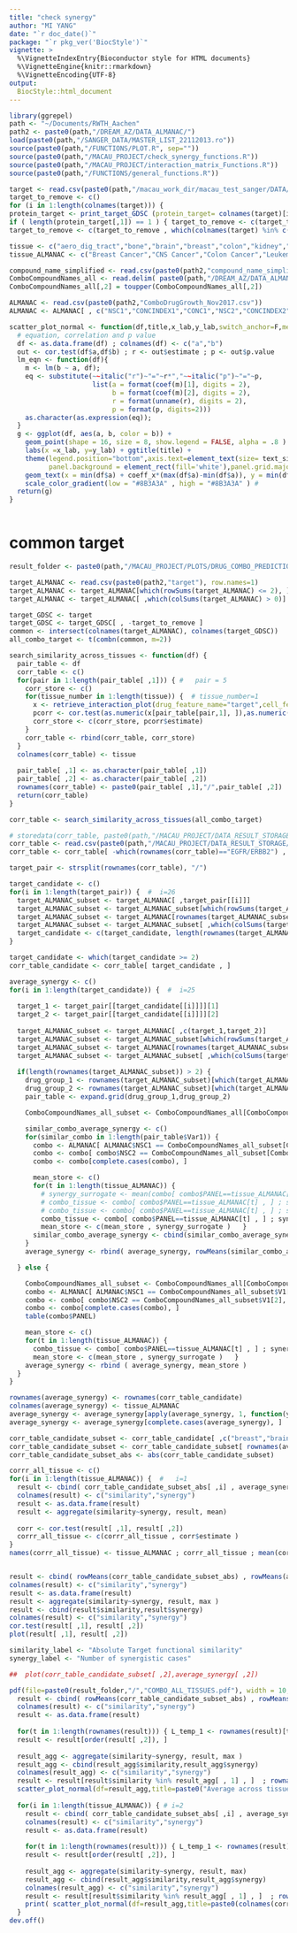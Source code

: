 ```yaml
---
title: "check synergy"
author: "MI YANG"
date: "`r doc_date()`"
package: "`r pkg_ver('BiocStyle')`"
vignette: >
  %\VignetteIndexEntry{Bioconductor style for HTML documents}
  %\VignetteEngine{knitr::rmarkdown}
  %\VignetteEncoding{UTF-8}
output: 
  BiocStyle::html_document
---
```



```r
library(ggrepel)
path <- "~/Documents/RWTH_Aachen"
path2 <- paste0(path,"/DREAM_AZ/DATA_ALMANAC/")
load(paste0(path,"/SANGER_DATA/MASTER_LIST_22112013.ro"))
source(paste0(path,"/FUNCTIONS/PLOT.R", sep=""))
source(paste0(path,"/MACAU_PROJECT/check_synergy_functions.R"))
source(paste0(path,"/MACAU_PROJECT/interaction_matrix_Functions.R"))
source(paste0(path,"/FUNCTIONS/general_functions.R"))

target <- read.csv(paste0(path,"/macau_work_dir/macau_test_sanger/DATA/target"), check.names = F) ; drug_names <- target[,1] ; target <- target[ ,-1]
target_to_remove <- c()
for (i in 1:length(colnames(target))) {
protein_target <- print_target_GDSC (protein_target= colnames(target)[i], target_matrix=target, drug_names=drug_names )
if ( length(protein_target[,1]) == 1 ) { target_to_remove <- c(target_to_remove, i) } }
target_to_remove <- c(target_to_remove , which(colnames(target) %in% c("others","not defined" ))  ) 

tissue <- c("aero_dig_tract","bone","brain","breast","colon","kidney","leukemia","liver","lung_NSCLC","lung_SCLC","lymphoma","ovary","pancreas","skin","soft_tissue","stomach")
tissue_ALMANAC <- c("Breast Cancer","CNS Cancer","Colon Cancer","Leukemia","Melanoma","Non-Small Cell Lung Cancer","Ovarian Cancer","Renal Cancer")

compound_name_simplified <- read.csv(paste0(path2,"compound_name_simplified"), row.names=1)
ComboCompoundNames_all <- read.delim( paste0(path,"/DREAM_AZ/DATA_ALMANAC/ComboCompoundNames_all.txt"), header=FALSE)
ComboCompoundNames_all[,2] = toupper(ComboCompoundNames_all[,2])

ALMANAC <- read.csv(paste0(path2,"ComboDrugGrowth_Nov2017.csv"))
ALMANAC <- ALMANAC[ , c("NSC1","CONCINDEX1","CONC1","NSC2","CONCINDEX2","CONC2","SCORE","PANEL","CELLNAME") ]

scatter_plot_normal <- function(df,title,x_lab,y_lab,switch_anchor=F,method=lm,text_size=35,title_size=3.5 ,coeff_x=0.5,coeff_y=0) {
  # equation, correlation and p value
  df <- as.data.frame(df) ; colnames(df) <- c("a","b")
  out <- cor.test(df$a,df$b) ; r <- out$estimate ; p <- out$p.value
  lm_eqn <- function(df){
    m <- lm(b ~ a, df);
    eq <- substitute(~~italic("r")~"="~r*","~~italic("p")~"="~p,
                     list(a = format(coef(m)[1], digits = 2), 
                          b = format(coef(m)[2], digits = 2), 
                          r = format(unname(r), digits = 2),
                          p = format(p, digits=2)))
    as.character(as.expression(eq));                 
  }
  g <- ggplot(df, aes(a, b, color = b)) + 
    geom_point(shape = 16, size = 8, show.legend = FALSE, alpha = .8 ) +  geom_smooth(method=method,se=F,show.legend=F) + 
    labs(x =x_lab, y=y_lab) + ggtitle(title) + 
    theme(legend.position="bottom",axis.text=element_text(size= text_size) , axis.title= element_text(size=text_size), plot.title = element_text(size=rel(title_size), hjust=0.5),
          panel.background = element_rect(fill='white'),panel.grid.major = element_line(colour = "grey90") ) + 
    geom_text(x = min(df$a) + coeff_x*(max(df$a)-min(df$a)), y = min(df$b) + coeff_y*(max(df$b)-min(df$b)), label = lm_eqn(df), parse = TRUE,show.legend=F,color="black",size = 15)  + 
    scale_color_gradient(low = "#8B3A3A" , high = "#8B3A3A" ) #  
  return(g)
}



```


# common target

```r

result_folder <- paste0(path,"/MACAU_PROJECT/PLOTS/DRUG_COMBO_PREDICTION/ALMANAC/")

target_ALMANAC <- read.csv(paste0(path2,"target"), row.names=1)
target_ALMANAC <- target_ALMANAC[which(rowSums(target_ALMANAC) <= 2), ] 
target_ALMANAC <- target_ALMANAC[ ,which(colSums(target_ALMANAC) > 0)]

target_GDSC <- target
target_GDSC <- target_GDSC[ , -target_to_remove ]
common <- intersect(colnames(target_ALMANAC), colnames(target_GDSC))
all_combo_target <- t(combn(common, m=2))

search_similarity_across_tissues <- function(df) {
  pair_table <- df
  corr_table <- c()
  for(pair in 1:length(pair_table[ ,1])) { #   pair = 5
    corr_store <- c()
    for(tissue_number in 1:length(tissue)) {  # tissue_number=1
      x <- retrieve_interaction_plot(drug_feature_name="target",cell_feature_name="progeny11",selection="conservative",cut_off="single",tissue_name = tissue)[[1]] ; x <- x[[tissue_number]]
      pcorr <- cor.test(as.numeric(x[pair_table[pair,1], ]),as.numeric(x[pair_table[pair,2], ]))
      corr_store <- c(corr_store, pcorr$estimate)
    }
    corr_table <- rbind(corr_table, corr_store)
  }
  colnames(corr_table) <- tissue
  
  pair_table[ ,1] <- as.character(pair_table[ ,1])
  pair_table[ ,2] <- as.character(pair_table[ ,2])
  rownames(corr_table) <- paste0(pair_table[ ,1],"/",pair_table[ ,2])
  return(corr_table)
}

corr_table <- search_similarity_across_tissues(all_combo_target)

# storedata(corr_table, paste0(path,"/MACAU_PROJECT/DATA_RESULT_STORAGE"))
corr_table <- read.csv(paste0(path,"/MACAU_PROJECT/DATA_RESULT_STORAGE/corr_table"), check.names = F, row.names = 1)
corr_table <- corr_table[ -which(rownames(corr_table)=="EGFR/ERBB2") , ] # remove this, because 1 drug targets ERBB2/EGFR, 1 drug target ERBB2, so there is no synergy

target_pair <- strsplit(rownames(corr_table), "/")

target_candidate <- c()
for(i in 1:length(target_pair)) {  #  i=26
  target_ALMANAC_subset <- target_ALMANAC[ ,target_pair[[i]]]
  target_ALMANAC_subset <- target_ALMANAC_subset[which(rowSums(target_ALMANAC_subset) > 0), ]
  target_ALMANAC_subset <- target_ALMANAC[rownames(target_ALMANAC_subset), ]
  target_ALMANAC_subset <- target_ALMANAC_subset[ ,which(colSums(target_ALMANAC_subset) > 0)]
  target_candidate <- c(target_candidate, length(rownames(target_ALMANAC_subset)))
}

target_candidate <- which(target_candidate >= 2)
corr_table_candidate <- corr_table[ target_candidate , ]

average_synergy <- c()
for(i in 1:length(target_candidate)) {  #  i=25
  
  target_1 <- target_pair[[target_candidate[[i]]]][1]
  target_2 <- target_pair[[target_candidate[[i]]]][2]
  
  target_ALMANAC_subset <- target_ALMANAC[ ,c(target_1,target_2)]
  target_ALMANAC_subset <- target_ALMANAC_subset[which(rowSums(target_ALMANAC_subset) > 0), ]
  target_ALMANAC_subset <- target_ALMANAC[rownames(target_ALMANAC_subset), ]
  target_ALMANAC_subset <- target_ALMANAC_subset[ ,which(colSums(target_ALMANAC_subset) > 0)]
  
  if(length(rownames(target_ALMANAC_subset)) > 2) {
    drug_group_1 <- rownames(target_ALMANAC_subset)[which(target_ALMANAC_subset[ ,target_1]==1)]
    drug_group_2 <- rownames(target_ALMANAC_subset)[which(target_ALMANAC_subset[ ,target_2]==1)]
    pair_table <- expand.grid(drug_group_1,drug_group_2)

    ComboCompoundNames_all_subset <- ComboCompoundNames_all[ComboCompoundNames_all$V2 %in% rownames(target_ALMANAC_subset), ]

    similar_combo_average_synergy <- c()
    for(similar_combo in 1:length(pair_table$Var1)) {
      combo <- ALMANAC[ ALMANAC$NSC1 == ComboCompoundNames_all_subset[ComboCompoundNames_all_subset$V2==pair_table[similar_combo,1],1], ]
      combo <- combo[ combo$NSC2 == ComboCompoundNames_all_subset[ComboCompoundNames_all_subset$V2==pair_table[similar_combo,2],1], ]
      combo <- combo[complete.cases(combo), ]

      mean_store <- c()
      for(t in 1:length(tissue_ALMANAC)) {  
        # synergy_surrogate <- mean(combo[ combo$PANEL==tissue_ALMANAC[t] , "SCORE" ] ) 
        # combo_tissue <- combo[ combo$PANEL==tissue_ALMANAC[t] , ] ; synergy_surrogate <- length( which(combo_tissue$SCORE > 0 ) )
        # combo_tissue <- combo[ combo$PANEL==tissue_ALMANAC[t] , ] ; synergy_surrogate <- mean( combo_tissue[ which(combo_tissue$SCORE > 0 ), "SCORE" ] )
        combo_tissue <- combo[ combo$PANEL==tissue_ALMANAC[t] , ] ; synergy_surrogate <- length( which(combo_tissue$SCORE > 0 ) )
        mean_store <- c(mean_store , synergy_surrogate )   }
      similar_combo_average_synergy <- cbind(similar_combo_average_synergy, mean_store )
    }
    average_synergy <- rbind( average_synergy, rowMeans(similar_combo_average_synergy, na.rm = T) )

  } else {

    ComboCompoundNames_all_subset <- ComboCompoundNames_all[ComboCompoundNames_all$V2 %in% rownames(target_ALMANAC_subset), ]
    combo <- ALMANAC[ ALMANAC$NSC1 == ComboCompoundNames_all_subset$V1[1], ]
    combo <- combo[ combo$NSC2 == ComboCompoundNames_all_subset$V1[2], ]
    combo <- combo[complete.cases(combo), ]
    table(combo$PANEL)

    mean_store <- c()
    for(t in 1:length(tissue_ALMANAC)) {  
      combo_tissue <- combo[ combo$PANEL==tissue_ALMANAC[t] , ] ; synergy_surrogate <- length( which(combo_tissue$SCORE > 0 ) )
      mean_store <- c(mean_store , synergy_surrogate )   }
    average_synergy <- rbind ( average_synergy, mean_store )
  }
}

rownames(average_synergy) <- rownames(corr_table_candidate)
colnames(average_synergy) <- tissue_ALMANAC
average_synergy <- average_synergy[apply(average_synergy, 1, function(y) !all(y==0)),]
average_synergy <- average_synergy[complete.cases(average_synergy), ]

corr_table_candidate_subset <- corr_table_candidate[ ,c("breast","brain","colon","leukemia","skin","lung_NSCLC","ovary","kidney")]
corr_table_candidate_subset <- corr_table_candidate_subset[ rownames(average_synergy) , ]   
corr_table_candidate_subset_abs <- abs(corr_table_candidate_subset)

corrr_all_tissue <- c()
for(i in 1:length(tissue_ALMANAC)) {  #   i=1
  result <- cbind( corr_table_candidate_subset_abs[ ,i] , average_synergy[ ,i] )
  colnames(result) <- c("similarity","synergy")
  result <- as.data.frame(result)
  result <- aggregate(similarity~synergy, result, mean)
  
  corr <- cor.test(result[ ,1], result[ ,2]) 
  corrr_all_tissue <- c(corrr_all_tissue , corr$estimate ) 
}
names(corrr_all_tissue) <- tissue_ALMANAC ; corrr_all_tissue ; mean(corrr_all_tissue)


result <- cbind( rowMeans(corr_table_candidate_subset_abs) , rowMeans(average_synergy) )
colnames(result) <- c("similarity","synergy")
result <- as.data.frame(result)
result <- aggregate(similarity~synergy, result, max )
result <- cbind(result$similarity,result$synergy) 
colnames(result) <- c("similarity","synergy")
cor.test(result[ ,1], result[ ,2])
plot(result[ ,1], result[ ,2])

similarity_label <- "Absolute Target functional similarity"
synergy_label <- "Number of synergistic cases"

##  plot(corr_table_candidate_subset[ ,2],average_synergy[ ,2])

pdf(file=paste0(result_folder,"/","COMBO_ALL_TISSUES.pdf"), width = 10, height = 10,  compress=TRUE, onefile = T)
  result <- cbind( rowMeans(corr_table_candidate_subset_abs) , rowMeans(average_synergy) )
  colnames(result) <- c("similarity","synergy")
  result <- as.data.frame(result)
  
  for(t in 1:length(rownames(result))) { L_temp_1 <- rownames(result)[t] ; L_temp_1 <- sort(L_temp_1) ; rownames(result)[t] <- paste(L_temp_1,collapse = ":") }
  result <- result[order(result[ ,2]), ]
  
  result_agg <- aggregate(similarity~synergy, result, max )
  result_agg <- cbind(result_agg$similarity,result_agg$synergy) 
  colnames(result_agg) <- c("similarity","synergy")
  result <- result[result$similarity %in% result_agg[ , 1] , ]  ; rownames(result_agg) <- rownames(result)
  scatter_plot_normal(df=result_agg,title=paste0("Average across tissues") ,x_lab=similarity_label,y_lab=synergy_label,coeff_x=0.7)
  
  for(i in 1:length(tissue_ALMANAC)) { # i=2
    result <- cbind( corr_table_candidate_subset_abs[ ,i] , average_synergy[ ,i] )
    colnames(result) <- c("similarity","synergy")
    result <- as.data.frame(result)
    
    for(t in 1:length(rownames(result))) { L_temp_1 <- rownames(result)[t] ; L_temp_1 <- sort(L_temp_1) ; rownames(result)[t] <- paste(L_temp_1,collapse = ":") }
    result <- result[order(result[ ,2]), ]
    
    result_agg <- aggregate(similarity~synergy, result, max)
    result_agg <- cbind(result_agg$similarity,result_agg$synergy) 
    colnames(result_agg) <- c("similarity","synergy")  
    result <- result[result$similarity %in% result_agg[ , 1] , ]  ; rownames(result_agg) <- rownames(result)
    print( scatter_plot_normal(df=result_agg,title=paste0(colnames(corr_table_candidate_subset)[i]) ,x_lab=similarity_label,y_lab=synergy_label,coeff_x=0.7) ) 
  }
dev.off()


```

